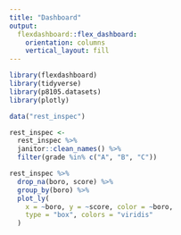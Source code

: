 ```yaml
---
title: "Dashboard"
output: 
  flexdashboard::flex_dashboard:
    orientation: columns
    vertical_layout: fill
---
```


```r

library(flexdashboard)
library(tidyverse)
library(p8105.datasets)
library(plotly)

```


```r
data("rest_inspec")

rest_inspec <- 
  rest_inspec %>% 
  janitor::clean_names() %>% 
  filter(grade %in% c("A", "B", "C"))


```


```r
rest_inspec %>% 
  drop_na(boro, score) %>% 
  group_by(boro) %>% 
  plot_ly(
    x = ~boro, y = ~score, color = ~boro,
    type = "box", colors = "viridis"
  )

```


